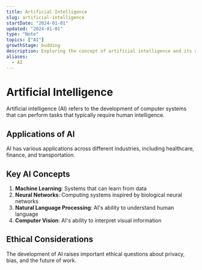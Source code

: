 ```yaml
---
title: Artificial Intelligence
slug: artificial-intelligence
startDate: "2024-01-01"
updated: "2024-01-01"
type: "Note"
topics: ["AI"]
growthStage: budding
description: Exploring the concept of artificial intelligence and its applications
aliases:
  - AI
---
```



# Artificial Intelligence

Artificial intelligence (AI) refers to the development of computer systems that can perform tasks that typically require human intelligence.

## Applications of AI

AI has various applications across different industries, including healthcare, finance, and transportation.

<RemoteImage
  src="https://res.cloudinary.com/dxj9qr5gj/image/upload/c_scale,f_auto,q_auto:good,w_1100/v1621764330/maggieappleton.com/notes/tools/IMG_74BF7CB1E720-1_xpci1a.jpg"
  alt="Example of AI visualization showing different applications"
  width="800px"
  framed
  showalt
/>

## Key AI Concepts

1. **Machine Learning**: Systems that can learn from data
2. **Neural Networks**: Computing systems inspired by biological neural networks
3. **Natural Language Processing**: AI's ability to understand human language
4. **Computer Vision**: AI's ability to interpret visual information

<RemoteImage
  src="https://res.cloudinary.com/dg3gyk0gu/image/upload/c_scale,f_auto,q_auto:good,w_1200/v1590958542/maggieappleton.com/notes/roam-garden/quickopen.gif"
  alt="Example of an AI system processing information"
  width="700px"
  showalt
/>

## Ethical Considerations

The development of AI raises important ethical questions about privacy, bias, and the future of work.

